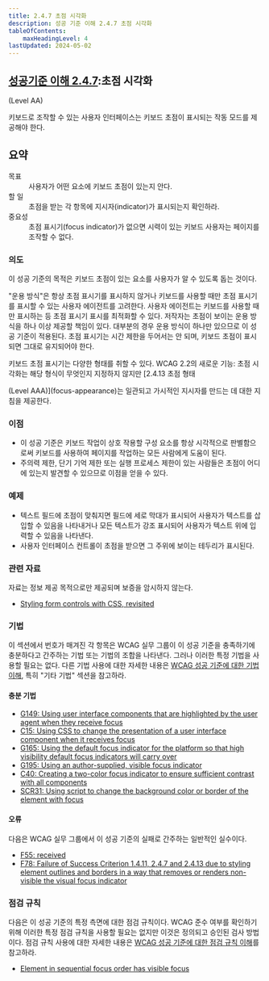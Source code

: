 ```yaml
---
title: 2.4.7 초점 시각화
description: 성공 기준 이해 2.4.7 초점 시각화
tableOfContents:
    maxHeadingLevel: 4
lastUpdated: 2024-05-02
---
```



## [성공기준 이해 2.4.7](https://w3.org/TR/WCAG22#focus-visible):초점 시각화 

(Level AA)

<Card title="성공 기준(SC)"></Card>

키보드로 조작할 수 있는 사용자 인터페이스는 키보드 초점이 표시되는 작동 모드를 제공해야 한다.

## 요약

<dl>
<dt>목표</dt>
<dd>사용자가 어떤 요소에 키보드 초점이 있는지 안다.</dd>
<dt>할 일</dt>
<dd>초점을 받는 각 항목에 지시자(indicator)가 표시되는지 확인하라.</dd>
<dt>중요성</dt>
<dd>초점 표시기(focus indicator)가 없으면 시력이 있는 키보드 사용자는 페이지를 조작할 수 없다.</dd>
</dl>

### 의도

이 성공 기준의 목적은 키보드 초점이 있는 요소를 사용자가 알 수 있도록 돕는 것이다.

"운용 방식"은 항상 초점 표시기를 표시하지 않거나 키보드를 사용할 때만 초점 표시기를 표시할 수 있는 사용자 에이전트를 고려한다. 사용자 에이전트는 키보드를 사용할 때만 표시하는 등 초점 표시기 표시를 최적화할 수 있다. 저작자는 초점이 보이는 운용 방식을 하나 이상 제공할 책임이 있다. 대부분의 경우 운용 방식이 하나만 있으므로 이 성공 기준이 적용된다. 초점 표시기는 시간 제한을 두어서는 안 되며, 키보드 초점이 표시되면 그대로 유지되어야 한다.

키보드 초점 표시기는 다양한 형태를 취할 수 있다. WCAG 2.2의 새로운 기능: 초점 시각화는 해당 형식이 무엇인지 지정하지 않지만 [2.4.13 초점 형태 

(Level AAA)](focus-appearance)는 일관되고 가시적인 지시자를 만드는 데 대한 지침을 제공한다.

### 이점

*   이 성공 기준은 키보드 작업이 상호 작용할 구성 요소를 항상 시각적으로 판별함으로써 키보드를 사용하여 페이지를 작업하는 모든 사람에게 도움이 된다.
*   주의력 제한, 단기 기억 제한 또는 실행 프로세스 제한이 있는 사람들은 초점이 어디에 있는지 발견할 수 있으므로 이점을 얻을 수 있다.

### 예제

*   텍스트 필드에 초점이 맞춰지면 필드에 세로 막대가 표시되어 사용자가 텍스트를 삽입할 수 있음을 나타내거나 모든 텍스트가 강조 표시되어 사용자가 텍스트 위에 입력할 수 있음을 나타낸다.
*   사용자 인터페이스 컨트롤이 초점을 받으면 그 주위에 보이는 테두리가 표시된다.

### 관련 자료

자료는 정보 제공 목적으로만 제공되며 보증을 암시하지 않는다.

*   [Styling form controls with CSS, revisited](http://www.456bereastreet.com/archive/200701/styling_form_controls_with_css_revisited/)

### 기법

이 섹션에서 번호가 매겨진 각 항목은 WCAG 실무 그룹이 이 성공 기준을 충족하기에 충분하다고 간주하는 기법 또는 기법의 조합을 나타낸다. 그러나 이러한 특정 기법을 사용할 필요는 없다. 다른 기법 사용에 대한 자세한 내용은 [WCAG 성공 기준에 대한 기법 이해](../understanding-techniques), 특히 "기타 기법" 섹션을 참고하라.

#### 충분 기법

*   [G149: Using user interface components that are highlighted by the user agent when they receive focus](https://www.w3.org/WAI/WCAG22/Techniques/general/G149)
*   [C15: Using CSS to change the presentation of a user interface component when it receives focus](https://www.w3.org/WAI/WCAG22/Techniques/css/C15)
*   [G165: Using the default focus indicator for the platform so that high visibility default focus indicators will carry over](https://www.w3.org/WAI/WCAG22/Techniques/general/G165)
*   [G195: Using an author-supplied, visible focus indicator](https://www.w3.org/WAI/WCAG22/Techniques/general/G195)
*   [C40: Creating a two-color focus indicator to ensure sufficient contrast with all components](https://www.w3.org/WAI/WCAG22/Techniques/css/C40)
*   [SCR31: Using script to change the background color or border of the element with focus](https://www.w3.org/WAI/WCAG22/Techniques/client-side-script/SCR31)

#### 오류

다음은 WCAG 실무 그룹에서 이 성공 기준의 실패로 간주하는 일반적인 실수이다.

*   [F55: received](https://www.w3.org/WAI/WCAG22/Techniques/failures/F55)
*   [F78: Failure of Success Criterion 1.4.11, 2.4.7 and 2.4.13 due to styling element outlines and borders in a way that removes or renders non-visible the visual focus indicator](https://www.w3.org/WAI/WCAG22/Techniques/failures/F78)

### 점검 규칙

다음은 이 성공 기준의 특정 측면에 대한 점검 규칙이다. WCAG 준수 여부를 확인하기 위해 이러한 특정 점검 규칙을 사용할 필요는 없지만 이것은 정의되고 승인된 검사 방법이다. 점검 규칙 사용에 대한 자세한 내용은 [WCAG 성공 기준에 대한 점검 규칙 이해](understanding-act-rules.html)를 참고하라.

*   [Element in sequential focus order has visible focus](https://www.w3.org/WAI/standards-guidelines/act/rules/oj04fd/)

